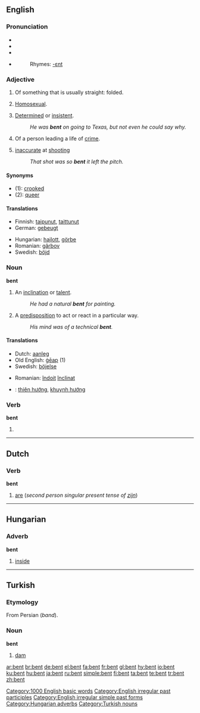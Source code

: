 {{see|Bent}}
==English==

===Pronunciation===
* {{enPR|/bĕnt/}}
* {{IPA|/bent/}}
* {{SAMPA|/bent/}}
* {{audio|en-us-bent.ogg|Audio (US)}}
*: Rhymes: [[Rhymes:English:-ɛnt|-ɛnt]]

===Adjective===
{{en-adj}}

# Of something that is usually straight: folded.
# {{context|slang|derogatory|mostly|UK}} [[Homosexual]].
# [[determined|Determined]] or [[insistent]].
#: ''He was '''bent''' on going to Texas, but not even he could say why.''
# Of a person leading a life of [[crime]].
# {{context|slang|football}} [[inaccurate]] at [[shooting]]
#: ''That shot was so '''bent''' it left the pitch.''

====Synonyms====
* (1): [[crooked]]
* (2): [[queer]]

====Translations====
{{trans-top|folded}}
* Finnish: [[taipunut]], [[taittunut]]
* German: [[gebeugt]]
{{trans-mid}}
* Hungarian: [[hajlott]], [[görbe]]
* Romanian: [[gârbov]]
* Swedish: [[böjd]]
{{trans-bottom}}

{{trans-top|Homosexual}}
{{trans-mid}}
{{trans-bottom}}

{{trans-top|Determined or insistent}}
{{trans-mid}}
{{trans-bottom}}

===Noun===
'''bent'''

# An [[inclination]] or [[talent]].
#: ''He had a natural '''bent''' for painting.''
# A [[predisposition]] to act or react in a particular way.
#: ''His mind was of a technical '''bent'''.''

====Translations====
{{top}}
* Dutch: [[aanleg]] {{m}}
* Old English: [[geap|ġēap]] (1)
* Swedish: [[böjelse]]
{{mid}}
* Romanian: [[îndoit]] [[înclinat]]
* {{vi}}: [[thiên hướng]], [[khuynh hướng]]
{{bottom}}

===Verb===
'''bent'''

# {{past of|bend}}

[[Category:1000 English basic words]]
[[Category:English irregular past participles]]
[[Category:English irregular simple past forms]]

----

==Dutch==

===Verb===
'''bent'''

# [[are]] (''second person singular present tense of [[zijn]]'')

----

==Hungarian==

===Adverb===
'''bent'''

# [[inside]]

[[Category:Hungarian adverbs]]

----

==Turkish==

===Etymology===
From Persian {{FAchar|[[بند]]}} (''band'').

===Noun===
'''bent'''

# [[dam]]

[[Category:Turkish nouns]]

[[ar:bent]]
[[br:bent]]
[[de:bent]]
[[el:bent]]
[[fa:bent]]
[[fr:bent]]
[[gl:bent]]
[[hy:bent]]
[[io:bent]]
[[ku:bent]]
[[hu:bent]]
[[ja:bent]]
[[ru:bent]]
[[simple:bent]]
[[fi:bent]]
[[ta:bent]]
[[te:bent]]
[[tr:bent]]
[[zh:bent]]